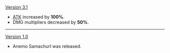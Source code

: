 {{Change History/Header}}
[[Version 3.1]]
* [[ATK]] increased by '''100%'''.
* DMG multipliers decreased by '''50%'''.
----
[[Version 1.0]]
* Anemo Samachurl was released.